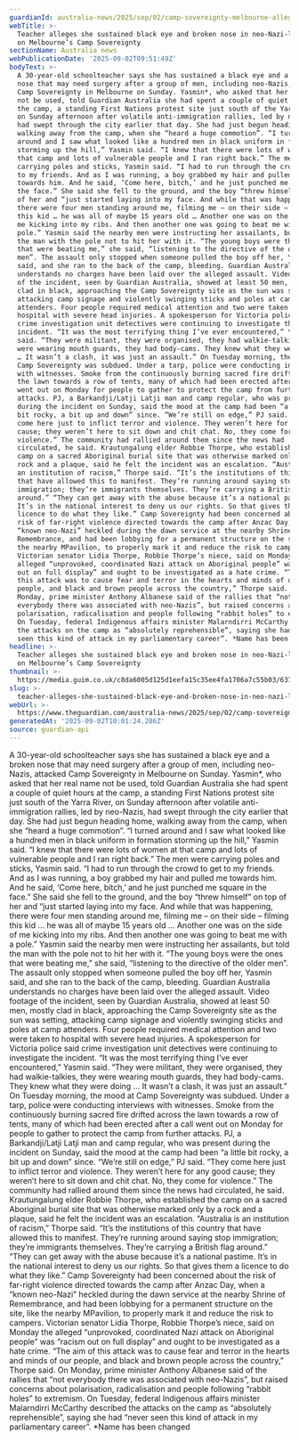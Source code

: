 ```yaml
---
guardianId: australia-news/2025/sep/02/camp-sovereignty-melbourne-alleged-attack-ntwnfb
webTitle: >-
  Teacher alleges she sustained black eye and broken nose in neo-Nazi-led attack
  on Melbourne’s Camp Sovereignty
sectionName: Australia news
webPublicationDate: '2025-09-02T09:51:49Z'
bodyText: >-
  A 30-year-old schoolteacher says she has sustained a black eye and a broken
  nose that may need surgery after a group of men, including neo-Nazis, attacked
  Camp Sovereignty in Melbourne on Sunday. Yasmin*, who asked that her real name
  not be used, told Guardian Australia she had spent a couple of quiet hours at
  the camp, a standing First Nations protest site just south of the Yarra River,
  on Sunday afternoon after volatile anti-immigration rallies, led by neo-Nazis,
  had swept through the city earlier that day. She had just begun heading home,
  walking away from the camp, when she “heard a huge commotion”. “I turned
  around and I saw what looked like a hundred men in black uniform in formation
  storming up the hill,” Yasmin said. “I knew that there were lots of women at
  that camp and lots of vulnerable people and I ran right back.” The men were
  carrying poles and sticks, Yasmin said. “I had to run through the crowd to get
  to my friends. And as I was running, a boy grabbed my hair and pulled me
  towards him. And he said, ‘Come here, bitch,’ and he just punched me square in
  the face.” She said she fell to the ground, and the boy “threw himself” on top
  of her and “just started laying into my face. And while that was happening,
  there were four men standing around me, filming me – on their side – filming
  this kid … he was all of maybe 15 years old … Another one was on the side of
  me kicking into my ribs. And then another one was going to beat me with a
  pole.” Yasmin said the nearby men were instructing her assailants, but told
  the man with the pole not to hit her with it. “The young boys were the ones
  that were beating me,” she said, “listening to the directive of the older
  men”. The assault only stopped when someone pulled the boy off her, Yasmin
  said, and she ran to the back of the camp, bleeding. Guardian Australia
  understands no charges have been laid over the alleged assault. Video footage
  of the incident, seen by Guardian Australia, showed at least 50 men, mostly
  clad in black, approaching the Camp Sovereignty site as the sun was setting,
  attacking camp signage and violently swinging sticks and poles at camp
  attenders. Four people required medical attention and two were taken to
  hospital with severe head injuries. A spokesperson for Victoria police said
  crime investigation unit detectives were continuing to investigate the
  incident. “It was the most terrifying thing I’ve ever encountered,” Yasmin
  said. “They were militant, they were organised, they had walkie-talkies, they
  were wearing mouth guards, they had body-cams. They knew what they were doing
  … It wasn’t a clash, it was just an assault.” On Tuesday morning, the mood at
  Camp Sovereignty was subdued. Under a tarp, police were conducting interviews
  with witnesses. Smoke from the continuously burning sacred fire drifted across
  the lawn towards a row of tents, many of which had been erected after a call
  went out on Monday for people to gather to protect the camp from further
  attacks. PJ, a Barkandji/Latji Latji man and camp regular, who was present
  during the incident on Sunday, said the mood at the camp had been “a little
  bit rocky, a bit up and down” since. “We’re still on edge,” PJ said. “They
  come here just to inflict terror and violence. They weren’t here for any good
  cause; they weren’t here to sit down and chit chat. No, they come for
  violence.” The community had rallied around them since the news had
  circulated, he said. Krautungalung elder Robbie Thorpe, who established the
  camp on a sacred Aboriginal burial site that was otherwise marked only by a
  rock and a plaque, said he felt the incident was an escalation. “Australia is
  an institution of racism,” Thorpe said. “It’s the institutions of this country
  that have allowed this to manifest. They’re running around saying stop
  immigration; they’re immigrants themselves. They’re carrying a British flag
  around.” “They can get away with the abuse because it’s a national pastime.
  It’s in the national interest to deny us our rights. So that gives them a
  licence to do what they like.” Camp Sovereignty had been concerned about the
  risk of far-right violence directed towards the camp after Anzac Day, when a
  “known neo-Nazi” heckled during the dawn service at the nearby Shrine of
  Remembrance, and had been lobbying for a permanent structure on the site, like
  the nearby MPavilion, to properly mark it and reduce the risk to campers.
  Victorian senator Lidia Thorpe, Robbie Thorpe’s niece, said on Monday the
  alleged “unprovoked, coordinated Nazi attack on Aboriginal people” was “racism
  out on full display” and ought to be investigated as a hate crime. “The aim of
  this attack was to cause fear and terror in the hearts and minds of our
  people, and black and brown people across the country,” Thorpe said. On
  Monday, prime minister Anthony Albanese said of the rallies that “not
  everybody there was associated with neo-Nazis”, but raised concerns about
  polarisation, radicalisation and people following “rabbit holes” to extremism.
  On Tuesday, federal Indigenous affairs minister Malarndirri McCarthy described
  the attacks on the camp as “absolutely reprehensible”, saying she had “never
  seen this kind of attack in my parliamentary career”. *Name has been changed
headline: >-
  Teacher alleges she sustained black eye and broken nose in neo-Nazi-led attack
  on Melbourne’s Camp Sovereignty
thumbnail: >-
  https://media.guim.co.uk/c8da6005d125d1eefa15c35ee4fa1706a7c55b03/637_0_6957_5569/500.jpg
slug: >-
  teacher-alleges-she-sustained-black-eye-and-broken-nose-in-neo-nazi-led-attack-on-melbournes-camp-sovereignty
webUrl: >-
  https://www.theguardian.com/australia-news/2025/sep/02/camp-sovereignty-melbourne-alleged-attack-ntwnfb
generatedAt: '2025-09-02T10:01:24.286Z'
source: guardian-api
---
```

A 30-year-old schoolteacher says she has sustained a black eye and a broken nose that may need surgery after a group of men, including neo-Nazis, attacked Camp Sovereignty in Melbourne on Sunday. Yasmin*, who asked that her real name not be used, told Guardian Australia she had spent a couple of quiet hours at the camp, a standing First Nations protest site just south of the Yarra River, on Sunday afternoon after volatile anti-immigration rallies, led by neo-Nazis, had swept through the city earlier that day. She had just begun heading home, walking away from the camp, when she “heard a huge commotion”. “I turned around and I saw what looked like a hundred men in black uniform in formation storming up the hill,” Yasmin said. “I knew that there were lots of women at that camp and lots of vulnerable people and I ran right back.” The men were carrying poles and sticks, Yasmin said. “I had to run through the crowd to get to my friends. And as I was running, a boy grabbed my hair and pulled me towards him. And he said, ‘Come here, bitch,’ and he just punched me square in the face.” She said she fell to the ground, and the boy “threw himself” on top of her and “just started laying into my face. And while that was happening, there were four men standing around me, filming me – on their side – filming this kid … he was all of maybe 15 years old … Another one was on the side of me kicking into my ribs. And then another one was going to beat me with a pole.” Yasmin said the nearby men were instructing her assailants, but told the man with the pole not to hit her with it. “The young boys were the ones that were beating me,” she said, “listening to the directive of the older men”. The assault only stopped when someone pulled the boy off her, Yasmin said, and she ran to the back of the camp, bleeding. Guardian Australia understands no charges have been laid over the alleged assault. Video footage of the incident, seen by Guardian Australia, showed at least 50 men, mostly clad in black, approaching the Camp Sovereignty site as the sun was setting, attacking camp signage and violently swinging sticks and poles at camp attenders. Four people required medical attention and two were taken to hospital with severe head injuries. A spokesperson for Victoria police said crime investigation unit detectives were continuing to investigate the incident. “It was the most terrifying thing I’ve ever encountered,” Yasmin said. “They were militant, they were organised, they had walkie-talkies, they were wearing mouth guards, they had body-cams. They knew what they were doing … It wasn’t a clash, it was just an assault.” On Tuesday morning, the mood at Camp Sovereignty was subdued. Under a tarp, police were conducting interviews with witnesses. Smoke from the continuously burning sacred fire drifted across the lawn towards a row of tents, many of which had been erected after a call went out on Monday for people to gather to protect the camp from further attacks. PJ, a Barkandji/Latji Latji man and camp regular, who was present during the incident on Sunday, said the mood at the camp had been “a little bit rocky, a bit up and down” since. “We’re still on edge,” PJ said. “They come here just to inflict terror and violence. They weren’t here for any good cause; they weren’t here to sit down and chit chat. No, they come for violence.” The community had rallied around them since the news had circulated, he said. Krautungalung elder Robbie Thorpe, who established the camp on a sacred Aboriginal burial site that was otherwise marked only by a rock and a plaque, said he felt the incident was an escalation. “Australia is an institution of racism,” Thorpe said. “It’s the institutions of this country that have allowed this to manifest. They’re running around saying stop immigration; they’re immigrants themselves. They’re carrying a British flag around.” “They can get away with the abuse because it’s a national pastime. It’s in the national interest to deny us our rights. So that gives them a licence to do what they like.” Camp Sovereignty had been concerned about the risk of far-right violence directed towards the camp after Anzac Day, when a “known neo-Nazi” heckled during the dawn service at the nearby Shrine of Remembrance, and had been lobbying for a permanent structure on the site, like the nearby MPavilion, to properly mark it and reduce the risk to campers. Victorian senator Lidia Thorpe, Robbie Thorpe’s niece, said on Monday the alleged “unprovoked, coordinated Nazi attack on Aboriginal people” was “racism out on full display” and ought to be investigated as a hate crime. “The aim of this attack was to cause fear and terror in the hearts and minds of our people, and black and brown people across the country,” Thorpe said. On Monday, prime minister Anthony Albanese said of the rallies that “not everybody there was associated with neo-Nazis”, but raised concerns about polarisation, radicalisation and people following “rabbit holes” to extremism. On Tuesday, federal Indigenous affairs minister Malarndirri McCarthy described the attacks on the camp as “absolutely reprehensible”, saying she had “never seen this kind of attack in my parliamentary career”. *Name has been changed
